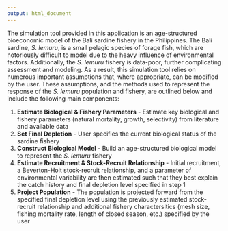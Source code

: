 ```yaml
---
output: html_document
---
```


The simulation tool provided in this application is an age-structured bioeconomic model of the Bali sardine fishery in the Philippines. The Bali sardine, *S. lemuru*, is a small pelagic species of forage fish, which are notoriously difficult to model due to the heavy influence of environmental factors. Additionally, the *S. lemuru* fishery is data-poor, further complicating assessment and modeling. As a result, this simulation tool relies on numerous important assumptions that, where appropriate, can be modified by the user. These assumptions, and the methods used to represent the response of the *S. lemuru* population and fishery, are outlined below and include the following main components:

1. **Estimate Biological & Fishery Parameters** - Estimate key biological and fishery parameters (natural mortality, growth, selectivity) from literature and available data
2. **Set Final Depletion** - User specifies the current biological status of the sardine fishery
3. **Construct Biological Model** - Build an age-structured biological model to represent the *S. lemuru* fishery
4. **Estimate Recruitment & Stock-Recruit Relationship** - Initial recruitment, a Beverton-Holt stock-recruit relationship, and a parameter of environmental variability are then estimated such that they best explain the catch history and final depletion level specified in step 1
5. **Project Population** - The population is projected forward from the specified final depletion level using the previously estimated stock-recruit relationship and additional fishery charactersitics (mesh size, fishing mortality rate, length of closed season, etc.) specified by the user
